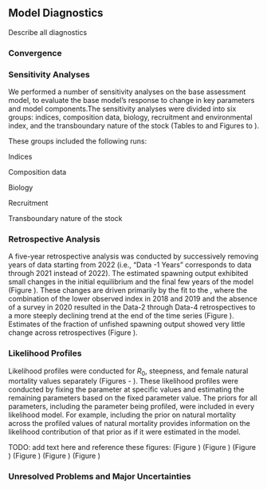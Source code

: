 ## Model Diagnostics
Describe all diagnostics

### Convergence

### Sensitivity Analyses
We performed a number of sensitivity analyses on the base assessment model, to evaluate the base model’s response to change in key parameters and model components.The sensitivity analyses were divided into six groups: indices, composition data, biology, recruitment and environmental index, and the transboundary nature of the stock  (Tables \ref{tab:sens-table-index} to \ref{tab:sens-table-Canada} and Figures \ref{fig:sens-index1} to \ref{fig:sens-Canada1}).
<!-- TODO: revise table and figure ranges after adding additional senstivity tables and figures -->

These groups included the following runs:

Indices

\begin{enumerate}

\item Estimating separate catchability parameter and separate selectivity parameters for the late \gls{s-tri} period.

\item Excluding \gls{s-tri} 2004 observation.

\item Allowing \gls{s-tri} selectivity to be dome-shaped.

\item Estimating extra standard deviation for the \Gls{s-wcgbt}

\item Including fisheries CPUEs in the model.

\end{enumerate}

Composition data

\begin{enumerate}

\item Tuning the sample sizes using the Dirichlet-Multinomial likelihood.

\item Early surface read ages are included and retuned.

\end{enumerate}

Biology

\begin{enumerate}

\item Weight-Length relationship from 2019 assessment.

\item Maturity parameters from 2019 assessment.

\item Estimating age-0 fraction female within the model.

\item Estimating age-0 fraction female with no sex offset on the \Gls{s-wcgbt}on selectivity parameters.

\end{enumerate}

Recruitment

\begin{enumerate}

\item Incorporating environmental index of `r spp` recruitment based on CMEMS.

\end{enumerate}

Transboundary nature of the stock

\begin{enumerate}

\item Adding the West Coast Vancouver Island (WCVI) synoptic bottom trawl survey index to the assessment model.

\item Adding `r spp` catches from British Columbia waters to the North fishing fleet.

\item Adding both index and catches to the base model.

\end{enumerate}

### Retrospective Analysis

A five-year retrospective analysis was conducted by successively removing years of data starting from 2022 (i.e., “Data -1 Years” corresponds to data through 2021 instead of 2022). The estimated spawning output exhibited small changes in the initial equilibrium and the final few years of the model (Figure \ref{fig:retro-ssb}). These changes are driven primarily by the fit to the \Gls{s-wcgbt}, where the combination of the lower observed index in 2018 and 2019 and the absence of a survey in 2020 resulted in the Data-2 through Data-4 retrospectives to a more steeply declining trend at the end of the time series (Figure \ref{fig:retro-index}). Estimates of the fraction of unfished spawning output showed very little change across retrospectives (Figure \ref{fig:retro-depl}).

### Likelihood Profiles

Likelihood profiles were conducted for $R_0$, steepness, and female natural mortality values separately (Figures \ref{fig:r0-profile} - \ref{fig:m-profile-pars}). These likelihood profiles were conducted by fixing the parameter at specific values and estimating the remaining parameters based on the fixed parameter value. The priors for all parameters, including the parameter being profiled, were included in every likelihood model. For example, including the prior on natural mortality across the profiled values of natural mortality provides information on the likelihood contribution of that prior as if it were estimated in the model.  

TODO: add text here and reference these figures:
(Figure \ref{fig:r0-profile})
(Figure \ref{fig:r0-profile-pars})
(Figure \ref{fig:h-profile})
(Figure \ref{fig:h-profile-pars})
(Figure \ref{fig:m-profile})
(Figure \ref{fig:m-profile-pars})

### Unresolved Problems and Major Uncertainties

